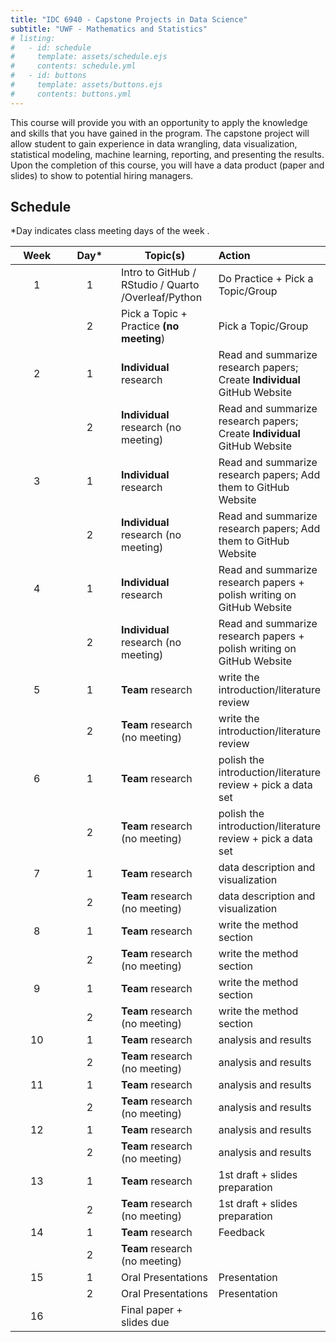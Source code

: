 ```yaml
---
title: "IDC 6940 - Capstone Projects in Data Science"
subtitle: "UWF - Mathematics and Statistics"
# listing:
#   - id: schedule
#     template: assets/schedule.ejs
#     contents: schedule.yml
#   - id: buttons
#     template: assets/buttons.ejs
#     contents: buttons.yml
---
```


```{=html}
<!--::: {#buttons}
:::



::: {.callout-note title="Welcome to Week 1 of Stat 999"}
:::

::: {.callout-note title="Welcome to Week 2"}
Things are picking up now.
:::-->
```
This course will provide you with an opportunity to apply the knowledge and skills that you have gained in the program. The capstone project will allow student to gain experience in data wrangling, data visualization, statistical modeling, machine learning, reporting, and presenting the results. Upon the completion of this course, you will have a data product (paper and slides) to show to potential hiring managers.

## Schedule

\*Day indicates class meeting days of the week .

| **Week** | **Day**\* | **Topic(s)**                             | **Action**                                                               |
|:-----------:|:-----------:|-----------------------|:-----------------------|
|    1     |     1     | Intro to GitHub / RStudio / Quarto /Overleaf/Python      | Do Practice + Pick a Topic/Group                                         |
|          |     2     | Pick a Topic + Practice **(no meeting**) | Pick a Topic/Group                                                       |
|    2     |     1     | **Individual** research                  | Read and summarize research papers; Create **Individual** GitHub Website |
|          |     2     | **Individual** research (no meeting)     | Read and summarize research papers; Create **Individual** GitHub Website |
|    3     |     1     | **Individual** research                  | Read and summarize research papers; Add them to GitHub Website           |
|          |     2     | **Individual** research (no meeting)     | Read and summarize research papers; Add them to GitHub Website           |
|    4     |     1     | **Individual** research                  | Read and summarize research papers + polish writing on GitHub Website    |
|          |     2     | **Individual** research (no meeting)     | Read and summarize research papers + polish writing on GitHub Website    |
|    5     |     1     | **Team** research                        | write the introduction/literature review                                 |
|          |     2     | **Team** research (no meeting)           | write the introduction/literature review                                 |
|    6     |     1     | **Team** research                        | polish the introduction/literature review + pick a data set              |
|          |     2     | **Team** research (no meeting)           | polish the introduction/literature review + pick a data set              |
|    7     |     1     | **Team** research                        | data description and visualization                                       |
|          |     2     | **Team** research (no meeting)           | data description and visualization                                       |
|    8     |     1     | **Team** research                        | write the method section                                                 |
|          |     2     | **Team** research (no meeting)           | write the method section                                                 |
|    9     |     1     | **Team** research                        | write the method section                                                 |
|          |     2     | **Team** research (no meeting)           | write the method section                                                 |
|    10    |     1     | **Team** research                        | analysis and results                                                     |
|          |     2     | **Team** research (no meeting)           | analysis and results                                                     |
|    11    |     1     | **Team** research                        | analysis and results                                                     |
|          |     2     | **Team** research (no meeting)           | analysis and results                                                     |
|    12    |     1     | **Team** research                        | analysis and results                                                     |
|          |     2     | **Team** research (no meeting)           | analysis and results                                                     |
|    13    |     1     | **Team** research                        | 1st draft + slides preparation                                           |
|          |     2     | **Team** research (no meeting)           | 1st draft + slides preparation                                           |
|    14    |     1     | **Team** research                        | Feedback                                                                 |
|          |     2     | **Team** research (no meeting)           |                                                                          |
|    15    |     1     | Oral Presentations                       | Presentation                                                             |
|          |     2     | Oral Presentations                       | Presentation                                                             |
|    16    |           | Final paper + slides due                 |                                                                          |
